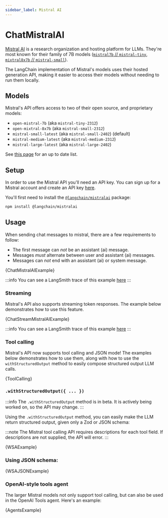 ```yaml
---
sidebar_label: Mistral AI
---
```



# ChatMistralAI

[Mistral AI](https://mistral.ai/) is a research organization and hosting platform for LLMs.
They're most known for their family of 7B models ([`mistral7b` // `mistral-tiny`](https://mistral.ai/news/announcing-mistral-7b/), [`mixtral8x7b` // `mistral-small`](https://mistral.ai/news/mixtral-of-experts/)).

The LangChain implementation of Mistral's models uses their hosted generation API, making it easier to access their models without needing to run them locally.

## Models

Mistral's API offers access to two of their open source, and proprietary models:

- `open-mistral-7b` (aka `mistral-tiny-2312`)
- `open-mixtral-8x7b` (aka `mistral-small-2312`)
- `mistral-small-latest` (aka `mistral-small-2402`) (default)
- `mistral-medium-latest` (aka `mistral-medium-2312`)
- `mistral-large-latest` (aka `mistral-large-2402`)

See [this page](https://docs.mistral.ai/guides/model-selection/) for an up to date list.

## Setup

In order to use the Mistral API you'll need an API key. You can sign up for a Mistral account and create an API key [here](https://console.mistral.ai/).

You'll first need to install the [`@langchain/mistralai`](https://www.npmjs.com/package/@langchain/mistralai) package:


<IntegrationInstallTooltip></IntegrationInstallTooltip>

```bash npm2yarn
npm install @langchain/mistralai
```

## Usage

When sending chat messages to mistral, there are a few requirements to follow:

- The first message can _*not*_ be an assistant (ai) message.
- Messages _*must*_ alternate between user and assistant (ai) messages.
- Messages can _*not*_ end with an assistant (ai) or system message.


<CodeBlock language="typescript">{ChatMistralAIExample}</CodeBlock>

:::info
You can see a LangSmith trace of this example [here](https://smith.langchain.com/public/d69d0db9-f29e-45aa-a40d-b53f6273d7d0/r)
:::

### Streaming

Mistral's API also supports streaming token responses. The example below demonstrates how to use this feature.


<CodeBlock language="typescript">{ChatStreamMistralAIExample}</CodeBlock>

:::info
You can see a LangSmith trace of this example [here](https://smith.langchain.com/public/061d90f2-ac7e-44c5-8790-8b23299f9217/r)
:::

### Tool calling

Mistral's API now supports tool calling and JSON mode!
The examples below demonstrates how to use them, along with how to use the `withStructuredOutput` method to easily compose structured output LLM calls.


<CodeBlock language="typescript">{ToolCalling}</CodeBlock>

### `.withStructuredOutput({ ... })`

:::info
The `.withStructuredOutput` method is in beta. It is actively being worked on, so the API may change.
:::

Using the `.withStructuredOutput` method, you can easily make the LLM return structured output, given only a Zod or JSON schema:

:::note
The Mistral tool calling API requires descriptions for each tool field. If descriptions are not supplied, the API will error.
:::


<CodeBlock language="typescript">{WSAExample}</CodeBlock>

### Using JSON schema:


<CodeBlock language="typescript">{WSAJSONExample}</CodeBlock>

### OpenAI-style tools agent

The larger Mistral models not only support tool calling, but can also be used in the OpenAI Tools agent.
Here's an example:


<CodeBlock language="typescript">{AgentsExample}</CodeBlock>
